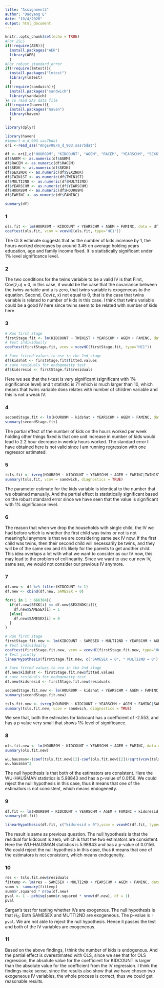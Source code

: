 ---
title: "Assignment3"
author: "Daoyang E"
date: "10/4/2020"
output: html_document
---

```{r setup, include=FALSE}
knitr::opts_chunk$set(echo = TRUE)
#For 2SLS
if(!require(AER)){
  install.packages("AER")
  library(AER)
  }
#For robust standard error
if(!require(lmtest)){
  install.packages("lmtest")
  library(lmtest)
  }
if(!require(sandwich)){
  install.packages("sandwich")
  library(sandwich)
}# To read SAS data file
if(!require(haven)){
  install.packages("haven")
  library(haven)
  }
```

```{r}
library(dplyr)
```


```{r}
library(haven)
#import m_d_903.sas7bdat
ori <-read_sas("AngEv98/m_d_903.sas7bdat")
```

```{r}
df <- ori[,c("HOUR89M", "KIDCOUNT", "AGEM", "RACEM", "YEARSCHM", "SEXK", "SEX2NDK", "TWIN1ST", "MULTI2ND", "FAMINC")]
df$AGEM <- as.numeric(df$AGEM)
df$RACEM <- as.numeric(df$RACEM)
df$SEXK <- as.numeric(df$SEXK)
df$SEX2NDK <- as.numeric(df$SEX2NDK)
df$TWIN1ST <- as.numeric(df$TWIN1ST)
df$MULTI2ND <- as.numeric(df$MULTI2ND)
df$YEARSCHM <- as.numeric(df$YEARSCHM)
df$HOUR89M <- as.numeric(df$HOUR89M)
df$FAMINC <- as.numeric(df$FAMINC)
```

```{r}
summary(df)
```


### 1

```{r}
ols.fit <- lm(HOUR89M ~ KIDCOUNT + YEARSCHM + AGEM + FAMINC, data = df)
coeftest(ols.fit, vcov = vcovHC(ols.fit, type="HC1"))
```

The OLS estimate suggests that as the number of kids increase by 1, the hours worked decreases by around 3.45
on average holding years education, age and family income fixed. It is statistically significant under 1% level
significance level.

### 2

The two conditions for the twins variable to be a valid IV is that
First, Cov(z,u) = 0, in this case, it would be the case that the covariance between the twins variable and u is zero, that twins variable is exogeneous to the equation.
Second, Cov(z, x) not equal to 0, that is the case that twins variable is related to number of kids in this case.
I think that twins variable could be a good IV here since twins seem to be related with number of kids here.

### 3

```{r}
# Run first stage
firstStage.fit <- lm(KIDCOUNT ~ TWIN1ST + YEARSCHM + AGEM + FAMINC, data=df)
# Test individaully
coeftest(firstStage.fit, vcov = vcovHC(firstStage.fit, type="HC1"))
```

```{r}
# Save fitted values to use in the 2nd stage
df$kidshat <- firstStage.fit$fitted.values
# save residuals for endogeneity test
df$kidsresid <- firstStage.fit$residuals
```

Here we see that the t-test is very significant (significant with 1% significance level) and t statistic is 71 which is much larger than 10, which means that twins variable does relates with number of children variable and this is not a weak IV.

### 4

```{r}
secondStage.fit <- lm(HOUR89M ~ kidshat + YEARSCHM + AGEM + FAMINC, data = df)
summary(secondStage.fit)
```

The partial effect of the number of kids on the hours worked per week holding other
things fixed is that one unit increase in number of kids would lead to 2.2 hour decrease in weekly hours worked. The standard error I have obtained here is not valid since I am running regression with one regressor estimated.

### 5

```{r}
tsls.fit <- ivreg(HOUR89M ~ KIDCOUNT + YEARSCHM + AGEM + FAMINC|TWIN1ST + YEARSCHM + AGEM + FAMINC , data = df)
summary(tsls.fit, vcov = sandwich, diagnostics = TRUE)
```

The parameter estimate for the kids variable is identical to the number that we obtained manually. And the partial effect is statistically significant based on the robust standard error since we have seen that the value is significant with 1% significance level.

### 6

The reason that when we drop the households with single child, the IV we had before which is whether the first child
was twins or not is not meaningful anymore is that we are considering same sex IV now, if the first child was twins, then their second child will necessarily be twins, and they will be of the same sex and it's likely for the parents to get another child. This idea overlaps a lot with what we want to consider as our IV now, this may lead to the problem of collinearity.  Since we want to use our new IV, same sex, we would not consider our previous IV anymore.

### 7

```{r}
df.new <- df %>% filter(KIDCOUNT != 1)
df.new <- cbind(df.new, SAMESEX = 0)
```

```{r}
for(i in 1 : 666384){
  if(df.new$SEXK[i] == df.new$SEX2NDK[i]){
    df.new$SAMESEX[i] = 1
  }else{
    df.new$SAMESEX[i] = 0
  }
}
```

```{r}
# Run first stage
firstStage.fit.new <- lm(KIDCOUNT ~ SAMESEX + MULTI2ND + YEARSCHM + AGEM + FAMINC, data = df.new)
# Test individually
coeftest(firstStage.fit.new, vcov = vcovHC(firstStage.fit.new, type="HC1"))
# Test jointly
linearHypothesis(firstStage.fit.new, c("SAMESEX = 0", " MULTI2ND = 0"), vcov = vcovHC(firstStage.fit.new, type = "HC1"), test = "F")
```

```{r}
# Save fitted values to use in the 2nd stage
df.new$kidshat <- firstStage.fit.new$fitted.values
# save residuals for endogeneity test
df.new$kidsresid <- firstStage.fit.new$residuals
```

```{r}
secondStage.fit.new <- lm(HOUR89M ~ kidshat + YEARSCHM + AGEM + FAMINC, data = df.new)
summary(secondStage.fit.new)
```


```{r}
tsls.fit.new <- ivreg(HOUR89M ~ KIDCOUNT + YEARSCHM + AGEM + FAMINC|SAMESEX + MULTI2ND + YEARSCHM + AGEM + FAMINC , data = df.new)
summary(tsls.fit.new, vcov = sandwich, diagnostics = TRUE)
```

We see that, both the estimates for kidcount has a coefficient of -2.553, and has a p value very small that shows 1% level of significance. 

### 8

```{r}
ols.fit.new <- lm(HOUR89M ~ KIDCOUNT + YEARSCHM + AGEM + FAMINC, data = df.new)
summary(ols.fit.new)
```


```{r}
wu.hausman<-(coef(tsls.fit.new)[2]-coef(ols.fit.new)[2])/sqrt(vcov(tsls.fit.new)[2,2]-vcov(ols.fit.new)[2,2])
wu.hausman^2
```

The null hypothesis is that both of the estimators are consistent. Here the WU-HAUSMAN statistics is 5.98843 and has a p-value of 0.0156. We could reject the null hypothesis in this case, thus it means that one of the estimators is not consistent, which means endogeneity.

### 9

```{r}
df.fit <- lm(HOUR89M ~ KIDCOUNT + YEARSCHM + AGEM + FAMINC + kidsresid, data = df.new)
summary(df.fit)
```

```{r}
linearHypothesis(df.fit, c("kidsresid = 0"),vcov = vcovHC(df.fit, type="HC1"))
```

The result is same as previous question. The null hypothesis is that the residual for kidcount is zero, which is that the two estimators are consistent. Here the WU-HAUSMAN statistics is 5.98843 and has a p-value of 0.0156. We could reject the null hypothesis in this case, thus it means that one of the estimators is not consistent, which means endogeneity.

### 10

```{r}
res <- tsls.fit.new$residuals
fittemp <- lm(res ~ SAMESEX + MULTI2ND + YEARSCHM + AGEM + FAMINC, data = df.new)
summ <- summary(fittemp)
summ$r.squared * nrow(df.new)
pval <- 1 - pchisq(summ$r.squared * nrow(df.new), df = 1)
pval
```

Sargan’s test for testing whether IVs are exogenous. The null hypothesis is that $H_0$: Both SAMESEX and MUTTI2ND are exogeneous. The p-value is `r pval`. We are not able to reject the null hypothesis. Hence it passes the test and both of the IV variables are exogeneous.

### 11

Based on the above findings, I think the number of kids is endogenous. And the partial effect is overestimated with OLS, since we see that for OLS regression, the absolute value for the coefficient for KIDCOUNT is larger than the absolute value for the coefficient from the IV regression. I think the findings make sense, since the results also show that we have chosen two exogeneous IV variables, the whole process is correct, thus we could get reasonable results.
